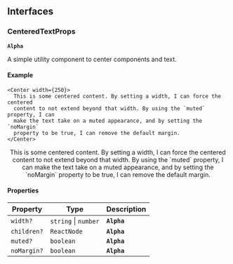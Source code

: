 ## Interfaces

### CenteredTextProps

**`Alpha`**

A simple utility component to center components and text.

#### Example

```tsx
<Center width={250}>
  This is some centered content. By setting a width, I can force the centered
  content to not extend beyond that width. By using the `muted` property, I can
  make the text take on a muted appearance, and by setting the `noMargin`
  property to be true, I can remove the default margin.
</Center>
```

<Center width={250}>
  This is some centered content. By setting a width, I can force the centered
  content to not extend beyond that width. By using the `muted` property, I can
  make the text take on a muted appearance, and by setting the `noMargin`
  property to be true, I can remove the default margin.
</Center>

#### Properties

| Property    | Type                 | Description |
| ----------- | -------------------- | ----------- |
| `width?`    | `string` \| `number` | **`Alpha`** |
| `children?` | `ReactNode`          | **`Alpha`** |
| `muted?`    | `boolean`            | **`Alpha`** |
| `noMargin?` | `boolean`            | **`Alpha`** |
